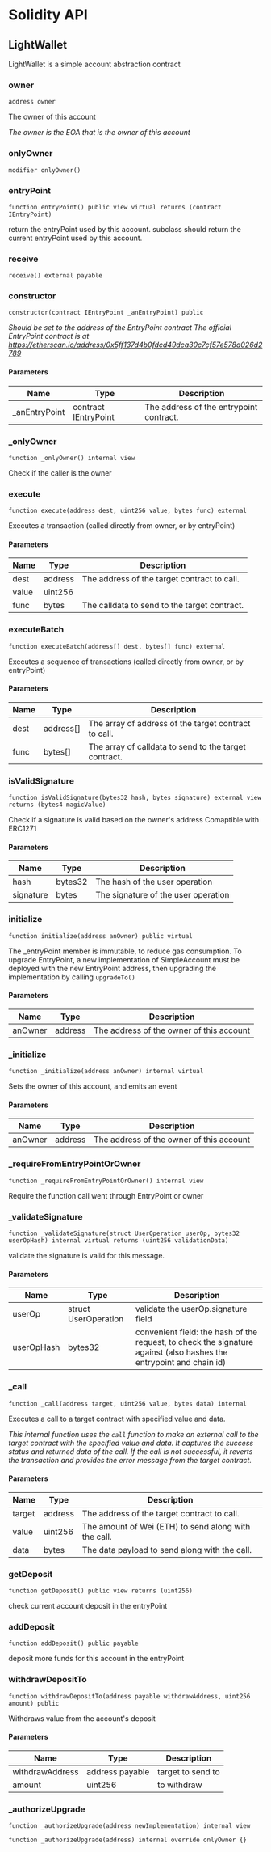 # Solidity API

## LightWallet

LightWallet is a simple account abstraction contract

### owner

```solidity
address owner
```

The owner of this account

_The owner is the EOA that is the owner of this account_

### onlyOwner

```solidity
modifier onlyOwner()
```

### entryPoint

```solidity
function entryPoint() public view virtual returns (contract IEntryPoint)
```

return the entryPoint used by this account.
subclass should return the current entryPoint used by this account.

### receive

```solidity
receive() external payable
```

### constructor

```solidity
constructor(contract IEntryPoint _anEntryPoint) public
```

_Should be set to the address of the EntryPoint contract
The official EntryPoint contract is at https://etherscan.io/address/0x5ff137d4b0fdcd49dca30c7cf57e578a026d2789_

#### Parameters

| Name           | Type                 | Description                             |
| -------------- | -------------------- | --------------------------------------- |
| \_anEntryPoint | contract IEntryPoint | The address of the entrypoint contract. |

### \_onlyOwner

```solidity
function _onlyOwner() internal view
```

Check if the caller is the owner

### execute

```solidity
function execute(address dest, uint256 value, bytes func) external
```

Executes a transaction (called directly from owner, or by entryPoint)

#### Parameters

| Name  | Type    | Description                                  |
| ----- | ------- | -------------------------------------------- |
| dest  | address | The address of the target contract to call.  |
| value | uint256 |                                              |
| func  | bytes   | The calldata to send to the target contract. |

### executeBatch

```solidity
function executeBatch(address[] dest, bytes[] func) external
```

Executes a sequence of transactions (called directly from owner, or by entryPoint)

#### Parameters

| Name | Type      | Description                                           |
| ---- | --------- | ----------------------------------------------------- |
| dest | address[] | The array of address of the target contract to call.  |
| func | bytes[]   | The array of calldata to send to the target contract. |

### isValidSignature

```solidity
function isValidSignature(bytes32 hash, bytes signature) external view returns (bytes4 magicValue)
```

Check if a signature is valid based on the owner's address
Comaptible with ERC1271

#### Parameters

| Name      | Type    | Description                         |
| --------- | ------- | ----------------------------------- |
| hash      | bytes32 | The hash of the user operation      |
| signature | bytes   | The signature of the user operation |

### initialize

```solidity
function initialize(address anOwner) public virtual
```

The \_entryPoint member is immutable, to reduce gas consumption. To upgrade EntryPoint,
a new implementation of SimpleAccount must be deployed with the new EntryPoint address, then upgrading
the implementation by calling `upgradeTo()`

#### Parameters

| Name    | Type    | Description                              |
| ------- | ------- | ---------------------------------------- |
| anOwner | address | The address of the owner of this account |

### \_initialize

```solidity
function _initialize(address anOwner) internal virtual
```

Sets the owner of this account, and emits an event

#### Parameters

| Name    | Type    | Description                              |
| ------- | ------- | ---------------------------------------- |
| anOwner | address | The address of the owner of this account |

### \_requireFromEntryPointOrOwner

```solidity
function _requireFromEntryPointOrOwner() internal view
```

Require the function call went through EntryPoint or owner

### \_validateSignature

```solidity
function _validateSignature(struct UserOperation userOp, bytes32 userOpHash) internal virtual returns (uint256 validationData)
```

validate the signature is valid for this message.

#### Parameters

| Name       | Type                 | Description                                                                                                         |
| ---------- | -------------------- | ------------------------------------------------------------------------------------------------------------------- |
| userOp     | struct UserOperation | validate the userOp.signature field                                                                                 |
| userOpHash | bytes32              | convenient field: the hash of the request, to check the signature against (also hashes the entrypoint and chain id) |

### \_call

```solidity
function _call(address target, uint256 value, bytes data) internal
```

Executes a call to a target contract with specified value and data.

_This internal function uses the `call` function to make an external call to the target contract
with the specified value and data. It captures the success status and returned data of the call.
If the call is not successful, it reverts the transaction and provides the error message from the target contract._

#### Parameters

| Name   | Type    | Description                                          |
| ------ | ------- | ---------------------------------------------------- |
| target | address | The address of the target contract to call.          |
| value  | uint256 | The amount of Wei (ETH) to send along with the call. |
| data   | bytes   | The data payload to send along with the call.        |

### getDeposit

```solidity
function getDeposit() public view returns (uint256)
```

check current account deposit in the entryPoint

### addDeposit

```solidity
function addDeposit() public payable
```

deposit more funds for this account in the entryPoint

### withdrawDepositTo

```solidity
function withdrawDepositTo(address payable withdrawAddress, uint256 amount) public
```

Withdraws value from the account's deposit

#### Parameters

| Name            | Type            | Description       |
| --------------- | --------------- | ----------------- |
| withdrawAddress | address payable | target to send to |
| amount          | uint256         | to withdraw       |

### \_authorizeUpgrade

```solidity
function _authorizeUpgrade(address newImplementation) internal view
```

```solidity
function _authorizeUpgrade(address) internal override onlyOwner {}
```
